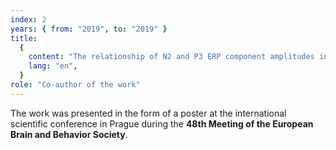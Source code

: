 ```yaml
---
index: 2
years: { from: "2019", to: "2019" }
title:
  {
    content: "The relationship of N2 and P3 ERP component amplitudes in a go/no-go task and behavioural measures of fluid intelligence, working memory and inhibitory control",
    lang: "en",
  }
role: "Co-author of the work"
---
```


The work was presented in the form of a poster at the international scientific conference in Prague during the <strong>48th Meeting of the European Brain and Behavior Society</strong>.
